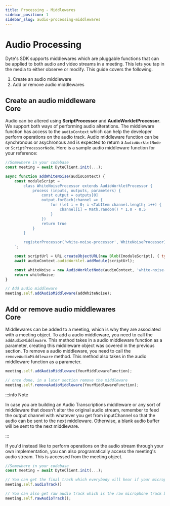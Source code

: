 ```yaml
---
title: Processing - Middlewares
sidebar_position: 1
sidebar_slug: audio-processing-middlewares
---
```


# Audio Processing

Dyte's SDK supports middlewares which are pluggable functions that can be applied to both audio and video streams in a meeting. This lets you tap in the media to either observe or modify. This guide covers the following.

1. Create an audio middleware
2. Add or remove audio middlewares

## Create an audio middleware <div class="header-tag tag-core">Core</div>

<Tabs groupId="framework">
<TabItem value="js" label="Javascript">

Audio can be altered using **ScriptProcessor** and **AudioWorkletProcessor**. We support both ways of performing audio alterations. The middleware function has access to the `audioContext` which can help the developer perform operations on the audio track. Audio middleware function can be synchronous or asychronous and is expected to return a `AudioWorkletNode` or `ScriptProcessorNode`. Here is a sample audio middleware function for your reference:

```jsx
//Somewhere in your codebase
const meeting = await DyteClient.init(...);

async function addWhiteNoise(audioContext) {
    const moduleScript = `
        class WhiteNoiseProcessor extends AudioWorkletProcessor {
            process (inputs, outputs, parameters) {
                const output = outputs[0]
                output.forEach(channel => {
                    for (let i = 0; i <TabItem channel.length; i++) {
                        channel[i] = Math.random() * 1.0 - 0.5
                    }
                })
                return true
            }
        }

        registerProcessor('white-noise-processor', WhiteNoiseProcessor);
    `;

    const scriptUrl = URL.createObjectURL(new Blob([moduleScript], { type: 'text/javascript' }));
    await audioContext.audioWorklet.addModule(scriptUrl);

    const whiteNoise = new AudioWorkletNode(audioContext, 'white-noise-processor');
    return whiteNoise;
}

// Add audio middleware
meeting.self.addAudioMiddleware(addWhiteNoise);
```

</TabItem>
</Tabs>

## Add or remove audio middlewares <div class="header-tag tag-core">Core</div>

<Tabs groupId="framework">
<TabItem value="js" label="Javascript">

Middlewares can be added to a meeting, which is why they are associated with a meeting object. To add a audio middleware, you need to call the `addAudioMiddleware`. This method takes in a audio middleware function as a parameter, creating this middleware object was covered in the previous section. To remove a audio middleware, you need to call the `removeAudioMiddleware` method. This method also takes in the audio middleware function as a parameter.

```jsx
meeting.self.addAudioMiddleware(YourMiddlewareFunction);

// once done, in a later section remove the middleware
meeting.self.removeAudioMiddleware(YourMiddlewareFunction);
```

:::info Note

In case you are building an Audio Transcriptions middleware or any sort of middleware that doesn’t alter the original audio stream, remember to feed the output channel with whatever you get from inputChannel so that the audio can be sent to the next middleware. Otherwise, a blank audio buffer will be sent to the next middleware.

:::

If you'd instead like to perform operations on the audio stream through your own implementation, you can also programatically access the meeting's audio stream. This is accessed from the meeting object.

```jsx
//Somewhere in your codebase
const meeting = await DyteClient.init(...);

// You can get the final track which everybody will hear if your microphone is turned on after all the middlewares are applied
meeting.self.audioTrack()

// You can also get raw audio track which is the raw microphone track before any middlewares are applied to it
meeting.self.rawAudioTrack();
```

</TabItem>
</Tabs>

<head>
  <title>Processing - Middlewares Guide</title>
</head>
